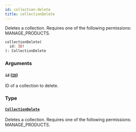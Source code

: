 ```yaml
---
id: collection-delete
title: collectionDelete
---
```


Deletes a collection. Requires one of the following permissions: MANAGE_PRODUCTS.

```graphql
collectionDelete(
  id: ID!
): CollectionDelete
```

### Arguments

#### `id` ([`ID`](../../../developer/api-reference/scalars/id))

ID of a collection to delete.

### Type

#### [`CollectionDelete`](../../../developer/api-reference/objects/collection-delete)

Deletes a collection. Requires one of the following permissions: MANAGE_PRODUCTS.
